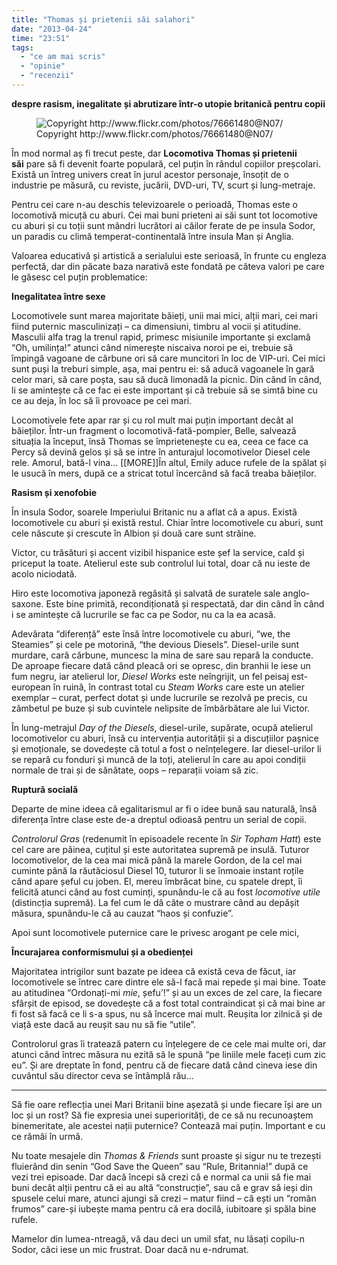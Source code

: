 ```yaml
---
title: "Thomas și prietenii săi salahori"
date: "2013-04-24"
time: "23:51"
tags:
  - "ce am mai scris"
  - "opinie"
  - "recenzii"
---
```

**despre rasism, inegalitate și abrutizare într-o utopie britanică pentru copii**

![Copyright http://www.flickr.com/photos/76661480@N07/](http://farm8.staticflickr.com/7184/6887783794_1e3cb9d784_c.jpg)

În mod normal aș fi trecut peste, dar **Locomotiva Thomas și prietenii săi** pare să fi devenit foarte populară, cel puțin în rândul copiilor preșcolari. Există un întreg univers creat în jurul acestor personaje, însoțit de o industrie pe măsură, cu reviste, jucării, DVD-uri, TV, scurt și lung-metraje.

Pentru cei care n-au deschis televizoarele o perioadă, Thomas este o locomotivă micuță cu aburi. Cei mai buni prieteni ai săi sunt tot locomotive cu aburi și cu toții sunt mândri lucrători ai căilor ferate de pe insula Sodor, un paradis cu climă temperat-continentală între insula Man și Anglia.

Valoarea educativă și artistică a serialului este serioasă, în frunte cu engleza perfectă, dar din păcate baza narativă este fondată pe câteva valori pe care le găsesc cel puțin problematice:

**Inegalitatea între sexe**

Locomotivele sunt marea majoritate băieți, unii mai mici, alții mari, cei mari fiind puternic masculinizați -- ca dimensiuni, timbru al vocii și atitudine. Masculii alfa trag la trenul rapid, primesc misiunile importante și exclamă "Oh, umilința!" atunci când nimerește niscaiva noroi pe ei, trebuie să împingă vagoane de cărbune ori să care muncitori în loc de VIP-uri. Cei mici sunt puși la treburi simple, așa, mai pentru ei: să aducă vagoanele în gară celor mari, să care poșta, sau să ducă limonadă la picnic. Din când în când, li se amintește că ce fac ei este important și că trebuie să se simtă bine cu ce au deja, în loc să îi provoace pe cei mari.

Locomotivele fete apar rar și cu rol mult mai puțin important decât al băieților. Într-un fragment o locomotivă-fată-pompier, Belle, salvează situația la început, însă Thomas se împrietenește cu ea, ceea ce face ca Percy să devină gelos și să se intre în anturajul locomotivelor Diesel cele rele. Amorul, bată-l vina... \[\[MORE\]\]În altul, Emily aduce rufele de la spălat și le usucă în mers, după ce a stricat totul încercând să facă treaba băieților.

**Rasism și xenofobie**

În insula Sodor, soarele Imperiului Britanic nu a aflat că a apus. Există locomotivele cu aburi și există restul. Chiar între locomotivele cu aburi, sunt cele născute și crescute în Albion și două care sunt străine.

Victor, cu trăsături și accent vizibil hispanice este șef la service, cald și priceput la toate. Atelierul este sub controlul lui total, doar că nu ieste de acolo niciodată.

Hiro este locomotiva japoneză regăsită și salvată de suratele sale anglo-saxone. Este bine primită, recondiționată și respectată, dar din când în când i se amintește că lucrurile se fac ca pe Sodor, nu ca la ea acasă.

Adevărata "diferență" este însă între locomotivele cu aburi, "we, the Steamies" și cele pe motorină, "the devious Diesels". Diesel-urile sunt murdare, cară cărbune, muncesc la mina de sare sau repară la conducte. De aproape fiecare dată când pleacă ori se opresc, din branhii le iese un fum negru, iar atelierul lor, *Diesel Works* este neîngrijit, un fel peisaj est-european în ruină, în contrast total cu *Steam Works* care este un atelier exemplar -- curat, perfect dotat și unde lucrurile se rezolvă pe precis, cu zâmbetul pe buze și sub cuvintele nelipsite de îmbărbătare ale lui Victor.

În lung-metrajul *Day of the Diesels*, diesel-urile, supărate, ocupă atelierul locomotivelor cu aburi, însă cu intervenția autorității și a discuțiilor pașnice și emoționale, se dovedește că totul a fost o neînțelegere. Iar diesel-urilor li se repară cu fonduri și muncă de la toți, atelierul în care au apoi condiții normale de trai și de sănătate, oops -- reparații voiam să zic.

**Ruptură socială**

Departe de mine ideea că egalitarismul ar fi o idee bună sau naturală, însă diferența între clase este de-a dreptul odioasă pentru un serial de copii.

*Controlorul Gras* (redenumit în episoadele recente în *Sir Topham Hatt*) este cel care are pâinea, cuțitul și este autoritatea supremă pe insulă. Tuturor locomotivelor, de la cea mai mică până la marele Gordon, de la cel mai cuminte până la răutăciosul Diesel 10, tuturor li se înmoaie instant roțile când apare șeful cu joben. El, mereu îmbrăcat bine, cu spatele drept, îi felicită atunci când au fost cuminți, spunându-le că au fost *locomotive utile* (distincția supremă). La fel cum le dă câte o mustrare când au depășit măsura, spunându-le că au cauzat "haos și confuzie".

Apoi sunt locomotivele puternice care le privesc arogant pe cele mici,

**Încurajarea conformismului și a obedienței**

Majoritatea intrigilor sunt bazate pe ideea că există ceva de făcut, iar locomotivele se întrec care dintre ele să-l facă mai repede și mai bine. Toate au atitudinea "Ordonați-mi *mie*, șefu'!" și au un exces de zel care, la fiecare sfârșit de episod, se dovedește că a fost total contraindicat și că mai bine ar fi fost să facă ce li s-a spus, nu să încerce mai mult. Reușita lor zilnică și de viață este dacă au reușit sau nu să fie "utile".

Controlorul gras îi tratează patern cu înțelegere de ce cele mai multe ori, dar atunci când întrec măsura nu ezită să le spună "pe liniile mele faceți cum zic eu". Și are dreptate în fond, pentru că de fiecare dată când cineva iese din cuvântul său director ceva se întâmplă rău...

------------------------------------------------------------------------

Să fie oare reflecția unei Mari Britanii bine așezată și unde fiecare își are un loc și un rost? Să fie expresia unei superiorități, de ce să nu recunoaștem binemeritate, ale acestei nații puternice? Contează mai puțin. Important e cu ce rămâi în urmă.

Nu toate mesajele din *Thomas & Friends* sunt proaste și sigur nu te trezești fluierând din senin "God Save the Queen" sau "Rule, Britannia!" după ce vezi trei episoade. Dar dacă începi să crezi că e normal ca unii să fie mai buni decât alții pentru că ei au altă "construcție", sau că e grav să ieși din spusele celui mare, atunci ajungi să crezi -- matur fiind -- că ești un "român frumos" care-și iubește mama pentru că era docilă, iubitoare și spăla bine rufele.

Mamelor din lumea-ntreagă, vă dau deci un umil sfat, nu lăsați copilu-n Sodor, căci iese un mic frustrat. Doar dacă nu e-ndrumat.